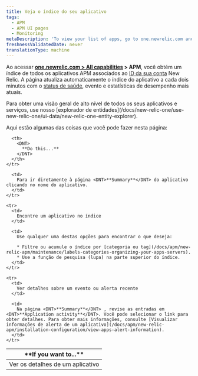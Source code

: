 ```yaml
---
title: Veja o índice do seu aplicativo
tags:
  - APM
  - APM UI pages
  - Monitoring
metaDescription: 'To view your list of apps, go to one.newrelic.com and click on APM.'
freshnessValidatedDate: never
translationType: machine
---
```


Ao acessar <DNT>**[one.newrelic.com > All capabilities](https://one.newrelic.com/all-capabilities) > APM**</DNT>, você obtém um índice de todos os aplicativos APM associados ao [ID da sua conta](/docs/accounts-partnerships/accounts/account-setup/account-id) New Relic. A página atualiza automaticamente o índice do aplicativo a cada dois minutos com o [status de saúde](/docs/accounts-partnerships/education/getting-started-new-relic/glossary#health-status), evento e estatísticas de desempenho mais atuais.

<Callout variant="tip">
  Para obter uma visão geral de alto nível de todos os seus aplicativos e serviços, use nosso [explorador de entidades](/docs/new-relic-one/use-new-relic-one/ui-data/new-relic-one-entity-explorer).
</Callout>

Aqui estão algumas das coisas que você pode fazer nesta página:

<table>
  <thead>
    <tr>
      <th width={200}>
        <DNT>
          **If you want to...**
        </DNT>
      </th>

      <th>
        <DNT>
          **Do this...**
        </DNT>
      </th>
    </tr>
  </thead>

  <tbody>
    <tr>
      <td>
        Ver os detalhes de um aplicativo
      </td>

      <td>
        Para ir diretamente à página <DNT>**Summary**</DNT> do aplicativo clicando no nome do aplicativo.
      </td>
    </tr>

    <tr>
      <td>
        Encontre um aplicativo no índice
      </td>

      <td>
        Use qualquer uma destas opções para encontrar o que deseja:

        * Filtre ou acumule o índice por [categoria ou tag](/docs/apm/new-relic-apm/maintenance/labels-categories-organizing-your-apps-servers).
        * Use a função de pesquisa (lupa) na parte superior do índice.
      </td>
    </tr>

    <tr>
      <td>
        Ver detalhes sobre um evento ou alerta recente
      </td>

      <td>
        Na página <DNT>**Summary**</DNT> , revise as entradas em <DNT>**Application activity**</DNT>. Você pode selecionar o link para obter detalhes. Para obter mais informações, consulte [Visualizar informações de alerta de um aplicativo](/docs/apm/new-relic-apm/installation-configuration/view-apps-alert-information).
      </td>
    </tr>
  </tbody>
</table>
